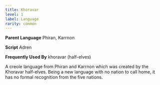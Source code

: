 ```yaml
---
title: Khoravar
level: 1
label: Language
rarity: common
---
```


**Parent Language** Phiran, Karrnon

**Script** Adren

**Frequently Used By** khoravar (half-elves)

A creole language from Phiran and Karrnon which was created by the Khoravar half-elves. Being a new language with no nation to call home, it has no formal recognition from the five nations.
